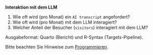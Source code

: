 

**Interaktion mit dem LLM**

1. Wie oft wird (pro Monat) ein `AI transcript` angefordert?
2. Wie oft wird (pro Monat) mit dem LLM interagiert?
3. Welcher Anteil der Besucher (`visitors`) interagiert mit dem LLM?


Ausgabeformat: Quarto (Bericht) und R-Syntax (Targets-Pipeline).


Bitte beachten Sie Hinweise zum [Programmieren](https://hinweisbuch.netlify.app/109-hinweise-programmieren).